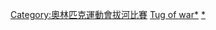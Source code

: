 {{Navbox
|name = 奥林匹克运动会拔河比赛
|title = [[夏季奧林匹克運動會拔河比賽|奧林匹克運動會拔河比賽]]
|titlestyle = background:#BFD7FF;
|imageleft = [[Image:Tug of war pictogram.svg|50px]]
|list1 = [[1900年夏季奧林匹克運動會拔河比賽|1900]]&nbsp;• [[1904年夏季奧林匹克運動會拔河比賽|1904]]&nbsp;• [[1908年夏季奧林匹克運動會拔河比賽|1908]]&nbsp;• [[1912年夏季奧林匹克運動會拔河比賽|1912]]&nbsp;• [[1920年夏季奧林匹克運動會拔河比賽|1920]]
|liststyle = font-size:100%;
|below =
|belowstyle = background:#BFD7FF;
}}
</div></div><includeonly>[[Category:奧林匹克運動會拔河比賽]]</includeonly>
<noinclude>
[[Category:夏季奧林匹克運動會比賽項目模板|Tug of war*]]
[[Category:拔河模板|*]]
</noinclude>